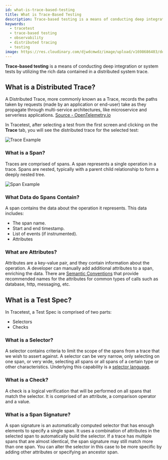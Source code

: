 ---
id: what-is-trace-based-testing
title: What is Trace-Based Testing
description: Trace-based testing is a means of conducting deep integration or system tests by utilizing the rich data contained in a distributed system trace.
keywords:
  - tracetest
  - trace-based testing
  - observability
  - distributed tracing
  - testing
image: https://res.cloudinary.com/djwdcmwdz/image/upload/v1698686403/docs/Blog_Thumbnail_14_rsvkmo.jpg
---

**Trace-based testing** is a means of conducting deep integration or system tests by utilizing the rich data contained in a distributed system trace.

## What is a Distributed Trace?

A Distributed Trace, more commonly known as a Trace, records the paths taken by requests (made by an application or end-user) take as they propagate through multi-service architectures, like microservice and serverless applications. [Source - OpenTelemetry.io](https://opentelemetry.io/docs/concepts/observability-primer/)

In Tracetest, after selecting a test from the first screen and clicking on the **Trace** tab, you will see the distributed trace for the selected test:

![Trace Example](../img/trace-example.png)

### What is a Span?

Traces are comprised of spans. A span represents a single operation in a trace. Spans are nested, typically with a parent child relationship to form a deeply nested tree.

![Span Example](../img/span-example.png)

### What Data do Spans Contain?

A span contains the data about the operation it represents. This data includes:

- The span name.
- Start and end timestamp.
- List of events (if instrumented).
- Attributes

### What are Attributes?

Attributes are a key-value pair, and they contain information about the operation. A developer can manually add additional attributes to a span, enriching the data. There are [Semantic Conventions](https://opentelemetry.io/docs/reference/specification/trace/semantic_conventions/) that provide recommended names for the attributes for common types of calls such as database, http, messaging, etc.

## What is a Test Spec?

In Tracetest, a Test Spec is comprised of two parts:

- Selectors
- Checks

### What is a Selector?

A selector contains criteria to limit the scope of the spans from a trace that we wish to assert against. A selector can be very narrow, only selecting on one span, or very wide, selecting all spans or all spans of a certain type or other characteristics. Underlying this capability is a [selector language](./selectors).


### What is a Check?

A check is a logical verification that will be performed on all spans that match the selector. It is comprised of an attribute, a comparison operator and a value.

### What is a Span Signature?

A span signature is an automatically computed selector that has enough elements to specify a single span. It uses a combination of attributes in the selected span to automatically build the selector. If a trace has multiple spans that are almost identical, the span signature may still match more than one span. You can alter the selector in this case to be more specific by adding other attributes or specifying an ancestor span.

